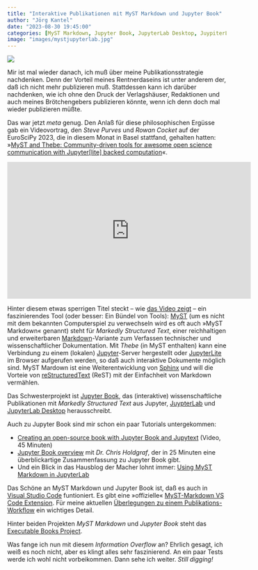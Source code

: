```yaml
---
title: "Interaktive Publikationen mit MyST Markdown und Jupyter Book"
author: "Jörg Kantel"
date: "2023-08-30 19:45:00"
categories: [MyST Markdown, Jupyter Book, JupyterLab Desktop, JuypiterLite, Visual Studio Code, Statische Seiten]
image: "images/mystjupyterlab.jpg"
---
```


[![](images/mystjupyterlab-b.jpg)](https://executablebooks.org/en/latest/blog/2023-06-27-jupyterlab-myst/)

Mir ist mal wieder danach, ich muß über meine Publikationsstrategie nachdenken. Denn der Vorteil meines Rentnerdaseins ist unter anderem der, daß ich nicht mehr publizieren muß. Stattdessen kann ich darüber nachdenken, wie ich ohne den Druck der Verlagshäuser, Redaktionen und auch meines Brötchengebers publizieren könnte, wenn ich denn doch mal wieder publizieren müßte.

Das war jetzt *meta* genug. Den Anlaß für diese philosophischen Ergüsse gab ein Videovortrag, den *Steve Purves* und *Rowan Cocket* auf der EuroSciPy 2023, die in diesem Monat in Basel stattfand, gehalten hatten: »[MyST and Thebe: Community-driven tools for awesome open science communication with Jupyter[lite] backed computation](https://pretalx.com/euroscipy-2023/talk/EXVUBJ/)«.

<iframe width="560" height="315" src="https://www.youtube.com/embed/sTvx3u1hXME?si=-qfete3mdwIHq_H-" title="YouTube video player" frameborder="0" allow="accelerometer; autoplay; clipboard-write; encrypted-media; gyroscope; picture-in-picture; web-share" allowfullscreen></iframe>

Hinter diesem etwas sperrigen Titel steckt -- wie [das Video zeigt](https://www.youtube.com/watch?v=sTvx3u1hXME) -- ein faszinierendes Tool (oder besser: Ein Bündel von Tools): [MyST](https://mystmd.org/) (um es nicht mit dem bekannten Computerspiel zu verwechseln wird es oft auch »MyST Markdown« genannt) steht für *Markedly Structured Text*, einer reichhaltigen und erweiterbaren [Markdown](http://cognitiones.kantel-chaos-team.de/webworking/auszeichnungssprachen/markdown.html)-Variante zum Verfassen technischer und wissenschaftlicher Dokumentation. Mit *Thebe* (in MyST enthalten) kann eine Verbindung zu einem (lokalen) [Jupyter](http://cognitiones.kantel-chaos-team.de/programmierung/python/jupyter.html)-Server hergestellt oder [JupyterLite](http://cognitiones.kantel-chaos-team.de/programmierung/python/jupyter.html) im Browser aufgerufen werden, so daß auch interaktive Dokumente möglich sind. MyST Mardown ist eine Weiterentwicklung von [Sphinx](http://cognitiones.kantel-chaos-team.de/webworking/staticsites/sphinx.html) und will die Vorteie von [reStructuredText](http://cognitiones.kantel-chaos-team.de/webworking/auszeichnungssprachen/restructuredtext.html) (ReST) mit der Einfachheit von Markdown vermählen.

Das Schwesterprojekt ist [Jupyter Book](https://jupyterbook.org/en/stable/intro.html), das (interaktive) wissenschaftliche Publikationen mit *Markedly Structured Text* aus Jupyter, [JuypterLab](http://cognitiones.kantel-chaos-team.de/programmierung/python/jupyterlab.html) und [JupyterLab Desktop](http://cognitiones.kantel-chaos-team.de/programmierung/python/jupyterlabdesktop.html) herausschreibt.

Auch zu Jupyter Book sind mir schon ein paar Tutorials untergekommen:

- [Creating an open-source book with Jupyter Book and Jupytext](https://www.youtube.com/watch?v=jUdXs4OPR84) (Video, 45 Minuten)
- [Jupyter Book overview](https://www.youtube.com/watch?v=seKOq-VMJgY) mit *Dr. Chris Holdgraf*, der in 25 Minuten eine überblickartige Zusammenfassung zu Jupyter Book gibt.
- Und ein Blick in das Hausblog der Macher lohnt immer: [Using MyST Markdown in JupyterLab](https://executablebooks.org/en/latest/blog/2023-06-27-jupyterlab-myst/)

Das Schöne an MyST Markdown und Jupyter Book ist, daß es auch in [Visual Studio Code](http://cognitiones.kantel-chaos-team.de/produktivitaet/visualstudiocode.html) funtioniert. Es gibt eine »offizielle« [MyST-Markdown VS Code Extension](https://marketplace.visualstudio.com/items?itemName=ExecutableBookProject.myst-highlight). Für meine aktuellen [Überlegungen zu einem Publikations-Workflow](https://kantel.github.io/posts/2023081101_logseq_quarto_vscode/) ein wichtiges Detail.

Hinter beiden Projekten *MyST Markdown* und *Jupyter Book* steht das [Executable Books Project](https://executablebooks.org/en/latest/#).

Was fange ich nun mit diesem *Information Overflow* an? Ehrlich gesagt, ich weiß es noch nicht, aber es klingt alles sehr faszinierend. An ein paar Tests werde ich wohl nicht vorbeikommen. Dann sehe ich weiter. *Still digging!*